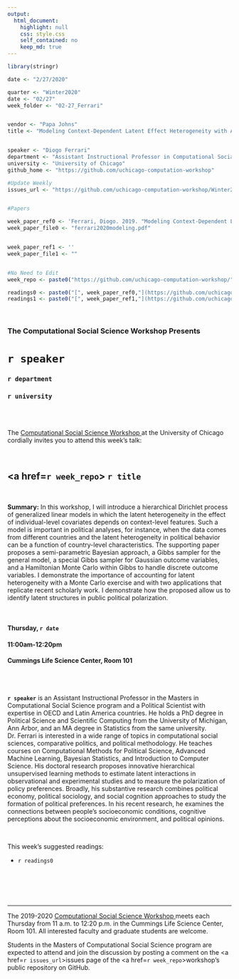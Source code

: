 ```yaml
---
output:
  html_document:
    highlight: null
    css: style.css
    self_contained: no
    keep_md: true
---
```


```r
library(stringr)

date <- "2/27/2020"

quarter <- "Winter2020"
date <- "02/27"
week_folder <- "02-27_Ferrari"


vendor <- "Papa Johns"
title <- "Modeling Context-Dependent Latent Effect Heterogeneity with Applications to Study Public Political Polarization"


speaker <- "Diogo Ferrari"
department <- "Assistant Instructional Professor in Computational Social Science"
university <- "University of Chicago"
github_home <- "https://github.com/uchicago-computation-workshop"

#Update Weekly
issues_url <- "https://github.com/uchicago-computation-workshop/Winter2020/issues/6"


#Papers

week_paper_ref0 <- 'Ferrari, Diogo. 2019. "Modeling Context-Dependent Latent Effect Heterogeneity." *Political Analysis* 28(1):20-46.'
week_paper_file0 <- "ferrari2020modeling.pdf"


week_paper_ref1 <- ''
week_paper_file1 <- ""


#No Need to Edit
week_repo <- paste0("https://github.com/uchicago-computation-workshop/",quarter,"/tree/master/",week_folder)

readings0 <- paste0("[", week_paper_ref0,"](https://github.com/uchicago-computation-workshop/",quarter,"/blob/master/", week_folder,"/",week_paper_file0,")")
readings1 <- paste0("[", week_paper_ref1,"](https://github.com/uchicago-computation-workshop/",quarter,"/blob/master/", week_folder,"/",week_paper_file1,")")


```



<br>

<h3 class=pfblock-header> The Computational Social Science Workshop Presents </h3>

<h1 class=pfblock-header3> `r speaker` </h1>
<h3 class=pfblock-header3> `r department` </h3>
<h3 class=pfblock-header3> `r university` </h3>

<br><br>



<p class=pfblock-header3>The <a href="https://macss.uchicago.edu/content/computation-workshop"> Computational Social Science Workshop </a> at the University of Chicago cordially invites you to attend this week's talk:</p>



<br>

<div class=pfblock-header3>
<h2 class=pfblock-header>
  <a href=`r week_repo`> `r title` </a>
</h2>

<br>
</div>



<p class=footertext2>

**Summary:** In this workshop, I will introduce a hierarchical Dirichlet process of generalized linear models in which the latent heterogeneity in the effect of individual-level covariates depends on context-level features. Such a model is important in political analyses, for instance, when the data comes from different countries and the latent heterogeneity in political behavior can be a function of country-level characteristics. The supporting paper proposes a semi-parametric Bayesian approach, a Gibbs sampler for the general model, a special Gibbs sampler for Gaussian outcome variables, and a Hamiltonian Monte Carlo within Gibbs to handle discrete outcome variables. I demonstrate the importance of accounting for latent heterogeneity with a Monte Carlo exercise and with two applications that replicate recent scholarly work. I demonstrate how the proposed allow us to identify latent structures in public political polarization.


</p>

<br>

<h4 class=pfblock-header3> Thursday, `r date` </h4>
<h4 class=pfblock-header3> 11:00am-12:20pm </h4>
<h4 class=pfblock-header3> Cummings Life Science Center, Room 101 </h4>

<!-- <br> -->

<!-- <p class=pfblock-header3>A light lunch will be provided by `r vendor`.</p> -->

<br><br>

<p class=footertext2>

**`r speaker`** is an Assistant Instructional Professor in the Masters in Computational Social Science program and a Political Scientist with expertise in OECD and Latin America countries. He holds a PhD degree in Political Science and Scientific Computing from the University of Michigan, Ann Arbor, and an MA degree in Statistics from the same university. Dr. Ferrari is interested in a wide range of topics in computational social sciences, comparative politics, and political methodology. He teaches courses on Computational Methods for Political Science, Advanced Machine Learning, Bayesian Statistics, and Introduction to Computer Science. His doctoral research proposes innovative hierarchical unsupervised learning methods to estimate latent interactions in observational and experimental studies and to measure the polarization of policy preferences. Broadly, his substantive research combines political economy, political sociology, and social cognition approaches to study the formation of political preferences. In his recent research, he examines the connections between people's socioeconomic conditions, cognitive perceptions about the socioeconomic environment, and political opinions. 
</p>


<br>

This week's suggested readings:

- `r readings0`

<br>

<br><br>

---

<p class=footertext> The 2019-2020 <a href="https://macss.uchicago.edu/content/computation-workshop"> Computational Social Science Workshop </a> meets each Thursday from 11 a.m. to 12:20 p.m. in the Cummings Life Science Center, Room 101. All interested faculty and graduate students are welcome.</p>




<p class=footertext>Students in the Masters of Computational Social Science program are expected to attend and join the discussion by posting a comment on the <a href=`r issues_url`>issues page</a> of the <a href=`r week_repo`>workshop's public repository on GitHub.</a></p>
